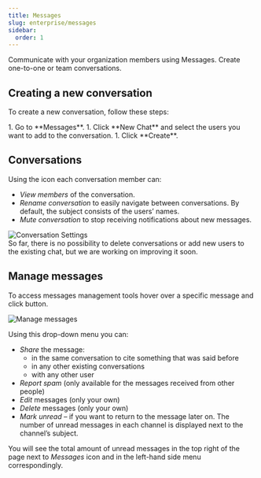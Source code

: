 ```yaml
---
title: Messages
slug: enterprise/messages
sidebar:
  order: 1
---
```



Communicate with your organization members using Messages. Create one-to-one or team conversations.

## Creating a new conversation

To create a new conversation, follow these steps:

<Steps>
  1. Go to **Messages**.
  1. Click <Icon name="mdi:plus" class="inline-icon" />**New Chat** and select the users you want to add to the conversation.
  1. Click **Create**.
</Steps>

## Conversations

Using the <Icon name="mdi:cog" class="inline-icon" /> icon each conversation member can:

- _View members_ of the conversation.
- _Rename conversation_ to easily navigate between conversations. By default, the subject consists of the users’ names.
- _Mute conversation_ to stop receiving notifications about new messages.

<Image src={settings} alt="Conversation Settings" />

<Aside title="Limitations">
  So far, there is no possibility to delete conversations or add new users to the existing chat, but we are working on improving it soon.
</Aside>

## Manage messages

To access messages management tools hover over a specific message and click <Icon name="mdi:dots-vertical" class="inline-icon" /> button.

<Image src={manageMessages} alt="Manage messages" />

Using this drop-down menu you can:

- _Share_ the message:
  - in the same conversation to cite something that was said before
  - in any other existing conversations
  - with any other user
- _Report spam_ (only available for the messages received from other people)
- _Edit_ messages (only your own)
- _Delete_ messages (only your own)
- _Mark unread_ &ndash; if you want to return to the message later on. The number of unread messages in each channel is displayed next to the channel’s subject.

You will see the total amount of unread messages in the top right of the page next to _Messages_ icon and in the left-hand side menu correspondingly.
